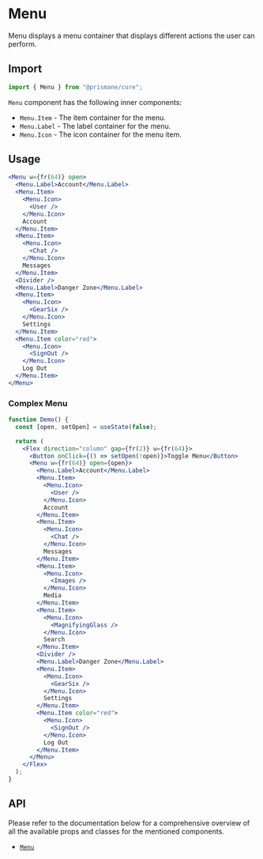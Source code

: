 # Menu

Menu displays a menu container that displays different actions the user can perform.

## Import

```js
import { Menu } from "@prismane/core";
```

`Menu` component has the following inner components:

- `Menu.Item` - The item container for the menu.
- `Menu.Label` - The label container for the menu.
- `Menu.Icon` - The icon container for the menu item.

## Usage

```jsx
<Menu w={fr(64)} open>
  <Menu.Label>Account</Menu.Label>
  <Menu.Item>
    <Menu.Icon>
      <User />
    </Menu.Icon>
    Account
  </Menu.Item>
  <Menu.Item>
    <Menu.Icon>
      <Chat />
    </Menu.Icon>
    Messages
  </Menu.Item>
  <Divider />
  <Menu.Label>Danger Zone</Menu.Label>
  <Menu.Item>
    <Menu.Icon>
      <GearSix />
    </Menu.Icon>
    Settings
  </Menu.Item>
  <Menu.Item color="red">
    <Menu.Icon>
      <SignOut />
    </Menu.Icon>
    Log Out
  </Menu.Item>
</Menu>
```

### Complex Menu

```jsx
function Demo() {
  const [open, setOpen] = useState(false);

  return (
    <Flex direction="column" gap={fr(2)} w={fr(64)}>
      <Button onClick={() => setOpen(!open)}>Toggle Menu</Button>
      <Menu w={fr(64)} open={open}>
        <Menu.Label>Account</Menu.Label>
        <Menu.Item>
          <Menu.Icon>
            <User />
          </Menu.Icon>
          Account
        </Menu.Item>
        <Menu.Item>
          <Menu.Icon>
            <Chat />
          </Menu.Icon>
          Messages
        </Menu.Item>
        <Menu.Item>
          <Menu.Icon>
            <Images />
          </Menu.Icon>
          Media
        </Menu.Item>
        <Menu.Item>
          <Menu.Icon>
            <MagnifyingGlass />
          </Menu.Icon>
          Search
        </Menu.Item>
        <Divider />
        <Menu.Label>Danger Zone</Menu.Label>
        <Menu.Item>
          <Menu.Icon>
            <GearSix />
          </Menu.Icon>
          Settings
        </Menu.Item>
        <Menu.Item color="red">
          <Menu.Icon>
            <SignOut />
          </Menu.Icon>
          Log Out
        </Menu.Item>
      </Menu>
    </Flex>
  );
}
```

## API

Please refer to the documentation below for a comprehensive overview of all the available props and classes for the mentioned components.

- [`Menu`](/docs/components-api/menu-api)
